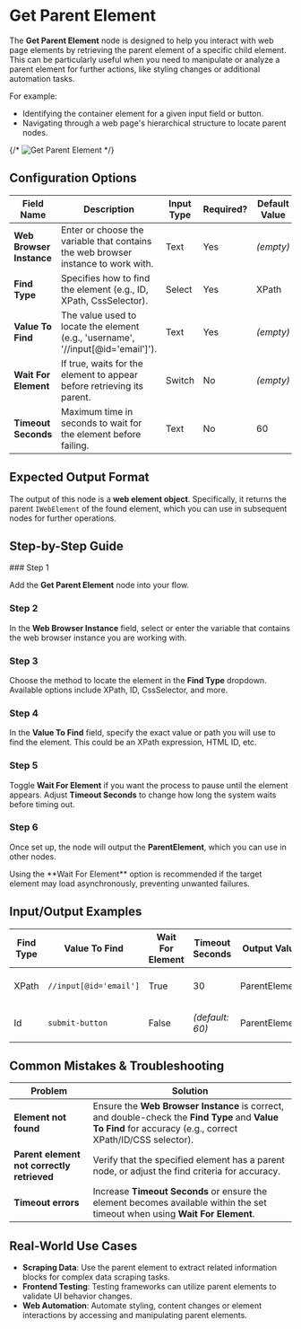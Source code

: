 
# Get Parent Element

The **Get Parent Element** node is designed to help you interact with web page elements by retrieving the parent element of a specific child element. This can be particularly useful when you need to manipulate or analyze a parent element for further actions, like styling changes or additional automation tasks.

For example:

- Identifying the container element for a given input field or button.
- Navigating through a web page's hierarchical structure to locate parent nodes.

{/* ![Get Parent Element](./get-parent-element.png) */}

## Configuration Options

| Field Name               | Description                                                                        | Input Type | Required? | Default Value |
| ------------------------ | ---------------------------------------------------------------------------------- | ---------- | --------- | ------------- |
| **Web Browser Instance** | Enter or choose the variable that contains the web browser instance to work with.  | Text       | Yes       | _(empty)_     |
| **Find Type**            | Specifies how to find the element (e.g., ID, XPath, CssSelector).                  | Select     | Yes       | XPath         |
| **Value To Find**        | The value used to locate the element (e.g., 'username', '//input[@id=\'email\']'). | Text       | Yes       | _(empty)_     |
| **Wait For Element**     | If true, waits for the element to appear before retrieving its parent.             | Switch     | No        | _(empty)_     |
| **Timeout Seconds**      | Maximum time in seconds to wait for the element before failing.                    | Text       | No        | 60            |

## Expected Output Format

The output of this node is a **web element object**. Specifically, it returns the parent `IWebElement` of the found element, which you can use in subsequent nodes for further operations.

## Step-by-Step Guide

<Steps>
### Step 1

Add the **Get Parent Element** node into your flow.

### Step 2

In the **Web Browser Instance** field, select or enter the variable that contains the web browser instance you are working with.

### Step 3

Choose the method to locate the element in the **Find Type** dropdown. Available options include XPath, ID, CssSelector, and more.

### Step 4

In the **Value To Find** field, specify the exact value or path you will use to find the element. This could be an XPath expression, HTML ID, etc.

### Step 5

Toggle **Wait For Element** if you want the process to pause until the element appears. Adjust **Timeout Seconds** to change how long the system waits before timing out.

### Step 6

Once set up, the node will output the **ParentElement**, which you can use in other nodes.

</Steps>

<Callout type="info" title="Tip">
  Using the **Wait For Element** option is recommended if the target element may
  load asynchronously, preventing unwanted failures.
</Callout>

## Input/Output Examples

| Find Type | Value To Find          | Wait For Element | Timeout Seconds | Output Value  | Output Type        |
| --------- | ---------------------- | ---------------- | --------------- | ------------- | ------------------ |
| XPath     | `//input[@id='email']` | True             | 30              | ParentElement | Web Element Object |
| Id        | `submit-button`        | False            | _(default: 60)_ | ParentElement | Web Element Object |

## Common Mistakes & Troubleshooting

| Problem                                    | Solution                                                                                                                                                     |
| ------------------------------------------ | ------------------------------------------------------------------------------------------------------------------------------------------------------------ |
| **Element not found**                      | Ensure the **Web Browser Instance** is correct, and double-check the **Find Type** and **Value To Find** for accuracy (e.g., correct XPath/ID/CSS selector). |
| **Parent element not correctly retrieved** | Verify that the specified element has a parent node, or adjust the find criteria for accuracy.                                                               |
| **Timeout errors**                         | Increase **Timeout Seconds** or ensure the element becomes available within the set timeout when using **Wait For Element**.                                 |

## Real-World Use Cases

- **Scraping Data**: Use the parent element to extract related information blocks for complex data scraping tasks.
- **Frontend Testing**: Testing frameworks can utilize parent elements to validate UI behavior changes.
- **Web Automation**: Automate styling, content changes or element interactions by accessing and manipulating parent elements.
